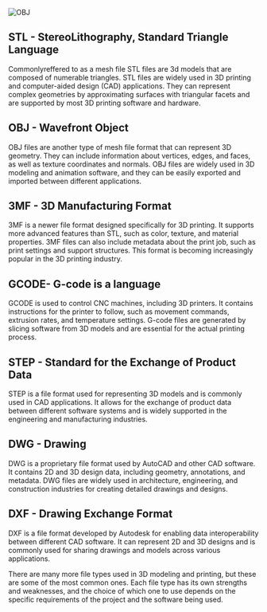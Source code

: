 
<img
  src="https://cdn.jsdelivr.net/gh/JamesD3d/info3dimages@main/i/Mechanical/OBJ.webp"
  alt="OBJ"
  className="rounded-lg shadow-md hover:shadow-xl transition-transform duration-300 hover:scale-110"
/>

## STL - StereoLithography, Standard Triangle Language

Commonlyreffered to as a mesh file STL files are 3d models that are composed of numerable triangles. STL files are widely used in 3D printing and computer-aided design (CAD) applications. They can represent complex geometries by approximating surfaces with triangular facets
and are supported by most 3D printing software and hardware.

## OBJ - Wavefront Object


OBJ files are another type of mesh file format that can represent 3D geometry. They can include information about vertices, edges, and faces, as well as texture coordinates and normals. OBJ files are widely used in 3D modeling and animation software, and they can be easily exported and imported between different applications.

## 3MF - 3D Manufacturing Format

3MF is a newer file format designed specifically for 3D printing. It supports more advanced features than STL, such as color, texture, and material properties. 3MF files can also include metadata about the print job, such as print settings and support structures. This format is becoming increasingly popular in the 3D printing industry.   

## GCODE- G-code is a language 

GCODE is used to control CNC machines, including 3D printers. It contains instructions for the printer to follow, such as movement commands, extrusion rates, and temperature settings. G-code files are generated by slicing software from 3D models and are essential for the actual printing process.

## STEP - Standard for the Exchange of Product Data

STEP is a file format used for representing 3D models and is commonly used in CAD applications. It allows for the exchange of product data between different software systems and is widely supported in the engineering and manufacturing industries.

## DWG - Drawing

DWG is a proprietary file format used by AutoCAD and other CAD software. It contains 2D and 3D design data, including geometry, annotations, and metadata. DWG files are widely used in architecture, engineering, and construction industries for creating detailed drawings and designs.

## DXF - Drawing Exchange Format

DXF is a file format developed by Autodesk for enabling data interoperability between different CAD software. It can represent 2D and 3D designs and is commonly used for sharing drawings and models across various applications.

<Callout type="info">
 There are many more file types used in 3D modeling and printing, but these are some of the most common ones. Each file type has its own strengths and weaknesses, and the choice of which one to use depends on the specific requirements of the project and the software being used.
 
</Callout>